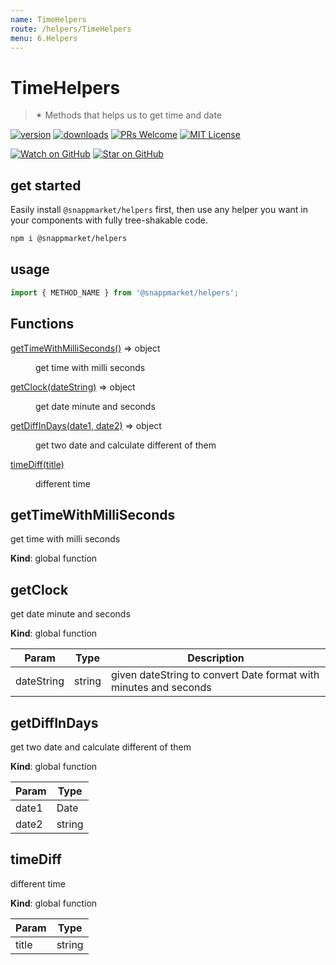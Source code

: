 ```yaml
---
name: TimeHelpers
route: /helpers/TimeHelpers
menu: 6.Helpers
---
```



# TimeHelpers
> ✴ Methods that helps us to get time and date

[![version](https://img.shields.io/npm/v/@snappmarket/helpers.svg?style=flat-square)](https://www.npmjs.com/package/@snappmarket/helpers)
[![downloads](https://img.shields.io/npm/dm/@snappmarket/helpers.svg?style=flat-square)](https://www.npmtrends.com/@snappmarket/helpers)
[![PRs Welcome](https://img.shields.io/badge/PRs-welcome-brightgreen.svg?style=flat-square)](http://makeapullrequest.com)
[![MIT License](https://img.shields.io/npm/l/@snappmarket/helpers.svg?style=flat-square)](https://github.com/snappmarket/frontend-toolbox/blob/develop/packages/ui/index.mdx)

[![Watch on GitHub](https://img.shields.io/github/watchers/snappmarket/frontend-toolbox.svg?style=social)](https://github.com/snappmarket/frontend-toolbox/watchers)
[![Star on GitHub](https://img.shields.io/github/stars/snappmarket/frontend-toolbox.svg?style=social)](https://github.com/snappmarket/frontend-toolbox/stargazers)

## get started

Easily install `@snappmarket/helpers` first, then use any helper you want in your components with fully
tree-shakable code.

```bash
npm i @snappmarket/helpers
```

## usage
```javascript
import { METHOD_NAME } from '@snappmarket/helpers';
```

<!-- doc -->
## Functions

<dl>
<dt><a href="#getTimeWithMilliSeconds">getTimeWithMilliSeconds()</a> ⇒ object</dt>
<dd><p>get time with milli seconds</p>
</dd>
<dt><a href="#getClock">getClock(dateString)</a> ⇒ object</dt>
<dd><p>get date minute and seconds</p>
</dd>
<dt><a href="#getDiffInDays">getDiffInDays(date1, date2)</a> ⇒ object</dt>
<dd><p>get two date and calculate different of them</p>
</dd>
<dt><a href="#timeDiff">timeDiff(title)</a></dt>
<dd><p>different time</p>
</dd>
</dl>

<a name="getTimeWithMilliSeconds"></a>

## getTimeWithMilliSeconds
get time with milli seconds

**Kind**: global function
<a name="getClock"></a>

## getClock
get date minute and seconds

**Kind**: global function

| Param | Type | Description |
| --- | --- | --- |
| dateString | string | given dateString to convert Date format with minutes and seconds |

<a name="getDiffInDays"></a>

## getDiffInDays
get two date and calculate different of them

**Kind**: global function

| Param | Type |
| --- | --- |
| date1 | Date |
| date2 | string |

<a name="timeDiff"></a>

## timeDiff
different time

**Kind**: global function

| Param | Type |
| --- | --- |
| title | string |

